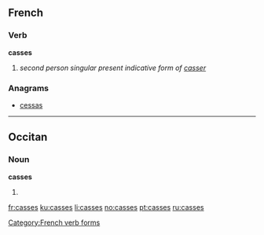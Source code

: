 ==French==

===Verb===
'''casses'''
# ''second person singular present indicative form of [[casser]]''

===Anagrams===
* [[cessas#French|cessas]]

----

==Occitan==

===Noun===
'''casses''' {{m|p}}

# {{plural of|[[casse #Occitan|casse]]|lang=oc}}

[[Category:French verb forms]]

[[fr:casses]]
[[ku:casses]]
[[li:casses]]
[[no:casses]]
[[pt:casses]]
[[ru:casses]]